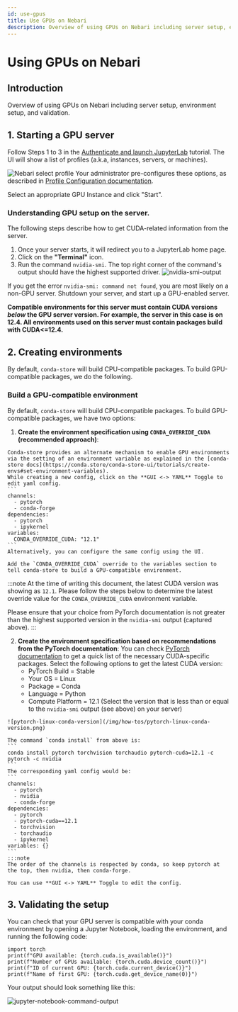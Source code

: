 ```yaml
---
id: use-gpus
title: Use GPUs on Nebari
description: Overview of using GPUs on Nebari including server setup, environment setup, and validation.
---
```


# Using GPUs on Nebari
## Introduction
Overview of using GPUs on Nebari including server setup, environment setup, and validation.

## 1. Starting a GPU server

  Follow Steps 1 to 3 in the [Authenticate and launch JupyterLab][login-with-keycloak] tutorial. The UI will show a list of profiles (a.k.a, instances, servers, or machines).

  ![Nebari select profile](/img/how-tos/nebari_select_profile.png)
  Your administrator pre-configures these options, as described in [Profile Configuration documentation][profile-configuration].

  Select an appropriate GPU Instance and click "Start".

  ### Understanding GPU setup on the server.
  The following steps describe how to get CUDA-related information from the server.
  1. Once your server starts, it will redirect you to a JupyterLab home page.
  2. Click on the **"Terminal"** icon.
  3. Run the command `nvidia-smi`. The top right corner of the command's output should have the highest supported driver.
      ![nvidia-smi-output](/img/how-tos/nvidia-smi-output.png)

  If you get the error `nvidia-smi: command not found`, you are most likely on a non-GPU server. Shutdown your server, and start up a GPU-enabled server.

  **Compatible environments for this server must contain CUDA versions *below* the GPU server version. For example, the server in this case is on 12.4. All environments used on this server must contain packages build with CUDA<=12.4.**

## 2. Creating environments

  By default, `conda-store` will build CPU-compatible packages. To build GPU-compatible packages, we do the following.
  ### Build a GPU-compatible environment
  By default, `conda-store` will build CPU-compatible packages. To build GPU-compatible packages, we have two options:
  1. **Create the environment specification using `CONDA_OVERRIDE_CUDA` (recommended approach)**:

    Conda-store provides an alternate mechanism to enable GPU environments via the setting of an environment variable as explained in the [conda-store docs](https://conda.store/conda-store-ui/tutorials/create-envs#set-environment-variables).
    While creating a new config, click on the **GUI <-> YAML** Toggle to edit yaml config.
    ```
    channels:
      - pytorch
      - conda-forge
    dependencies:
      - pytorch
      - ipykernel
    variables:
      CONDA_OVERRIDE_CUDA: "12.1"
    ```
    Alternatively, you can configure the same config using the UI.

    Add the `CONDA_OVERRIDE_CUDA` override to the variables section to tell conda-store to build a GPU-compatible environment.

:::note
At the time of writing this document, the latest CUDA version was showing as `12.1`. Please follow the steps below to determine the latest override value for the `CONDA_OVERRIDE_CUDA` environment variable.

Please ensure that your choice from PyTorch documentation is not greater than the highest supported version in the `nvidia-smi` output (captured above).
:::

  2. **Create the environment specification based on recommendations from the PyTorch documentation**:
    You can check [PyTorch documentation](https://pytorch.org/get-started/locally/) to get a quick list of the necessary CUDA-specific packages.
    Select the following options to get the latest CUDA version:
      - PyTorch Build = Stable
      - Your OS          = Linux
      - Package          = Conda
      - Language         = Python
      - Compute Platform = 12.1 (Select the version that is less than or equal to the `nvidia-smi` output (see above) on your server)

    ![pytorch-linux-conda-version](/img/how-tos/pytorch-linux-conda-version.png)

    The command `conda install` from above is:
    ```
    conda install pytorch torchvision torchaudio pytorch-cuda=12.1 -c pytorch -c nvidia
    ```
    The corresponding yaml config would be:
    ```
    channels:
      - pytorch
      - nvidia
      - conda-forge
    dependencies:
      - pytorch
      - pytorch-cuda==12.1
      - torchvision
      - torchaudio
      - ipykernel
    variables: {}
    ```
    :::note
    The order of the channels is respected by conda, so keep pytorch at the top, then nvidia, then conda-forge.

    You can use **GUI <-> YAML** Toggle to edit the config.


## 3. Validating the setup
  You can check that your GPU server is compatible with your conda environment by opening a Jupyter Notebook, loading the environment, and running the following code:
  ```
  import torch
  print(f"GPU available: {torch.cuda.is_available()}")
  print(f"Number of GPUs available: {torch.cuda.device_count()}")
  print(f"ID of current GPU: {torch.cuda.current_device()}")
  print(f"Name of first GPU: {torch.cuda.get_device_name(0)}")
  ```
  Your output should look something like this:

  ![jupyter-notebook-command-output](/img/how-tos/pytorch-cuda-check.png)

<!-- Internal links -->
[profile-configuration]: /docs/explanations/profile-configuration
[login-with-keycloak]: /docs/tutorials/login-keycloak
